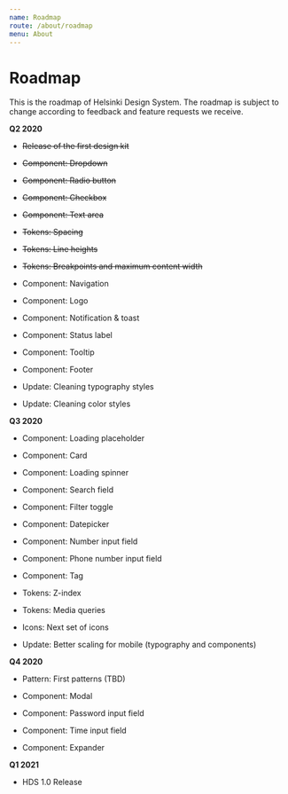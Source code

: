 ```yaml
---
name: Roadmap
route: /about/roadmap
menu: About
---
```



# Roadmap

<LargeParagraph>
   This is the roadmap of Helsinki Design System. The roadmap is subject to change according to feedback and feature requests we receive.
</LargeParagraph>

**Q2 2020**

- ~~Release of the first design kit~~
- ~~Component: Dropdown~~
- ~~Component: Radio button~~
- ~~Component: Checkbox~~
- ~~Component: Text area~~
- ~~Tokens: Spacing~~
- ~~Tokens: Line heights~~
- ~~Tokens: Breakpoints and maximum content width~~


- Component: Navigation
- Component: Logo
- Component: Notification & toast
- Component: Status label
- Component: Tooltip
- Component: Footer


- Update: Cleaning typography styles
- Update: Cleaning color styles

**Q3 2020**

- Component: Loading placeholder
- Component: Card
- Component: Loading spinner
- Component: Search field
- Component: Filter toggle
- Component: Datepicker
- Component: Number input field
- Component: Phone number input field
- Component: Tag


- Tokens: Z-index
- Tokens: Media queries


- Icons: Next set of icons


- Update: Better scaling for mobile (typography and components)


**Q4 2020**


- Pattern: First patterns (TBD)


- Component: Modal
- Component: Password input field
- Component: Time input field
- Component: Expander


**Q1 2021**

- HDS 1.0 Release
